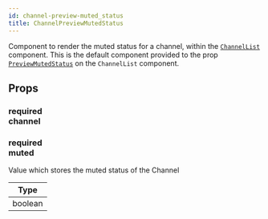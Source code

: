 ```yaml
---
id: channel-preview-muted_status
title: ChannelPreviewMutedStatus
---
```



Component to render the muted status for a channel, within the [`ChannelList`](../core-components/channel_list.mdx) component.
This is the default component provided to the prop [`PreviewMutedStatus`](../core-components/channel_list.mdx#previewmutedstatus) on the `ChannelList` component.

## Props

### <div class="label required">required</div> **channel**

<Channel />

### <div class="label required">required</div> **muted**

Value which stores the muted status of the Channel

| Type    |
| ------- |
| boolean |
